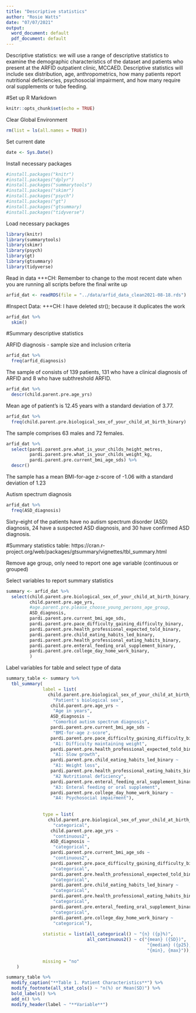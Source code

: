 ---
title: "Descriptive statistics"
author: "Rosie Watts"
date: "07/07/2021"
output:
  word_document: default
  pdf_document: default
---

Descriptive statistics: we will use a range of descriptive statistics to examine the demographic characteristics of the dataset and patients who present at the ARFID outpatient clinic, MCCAED. Descriptive statistics will include sex distribution, age, anthropometrics, how many patients report nutritional deficiencies, psychosocial impairment, and how many require oral supplements or tube feeding. 


#Set up R Markdown

```{r setup, include=FALSE}
knitr::opts_chunk$set(echo = TRUE)
```

Clear Global Environment 
```{r clear global environment}
rm(list = ls(all.names = TRUE)) 
```

Set current date 
```{r current date}
date <- Sys.Date()
```

Install necessary packages
```{r install packages}
#install.packages("knitr")
#install.packages("dplyr")
#install.packages("summarytools")
#install.packages("skimr")
#install.packages("psych")
#install.packages("gt")
#install.packages("gtsummary)
#install.packages("tidyverse")
```

Load necessary packages 
```{r load packages}
library(knitr)
library(summarytools)
library(skimr)
library(psych)
library(gt)
library(gtsummary)
library(tidyverse)
```


Read in data
+++CH: Remember to change to the most recent date when you are running all scripts before the final write up
```{r read in raw_data}
arfid_dat <- readRDS(file = "../data/arfid_data_clean2021-08-18.rds")
```


#Inspect Data: 
+++CH: I have deleted str(); because it duplicates the work
```{r skim}
arfid_dat %>% 
  skim()
```



#Summary descriptive statistics

ARFID diagnosis - sample size and inclusion criteria
```{r ARFID diagnosis}
arfid_dat %>% 
  freq(arfid_diagnosis)
```
The sample of consists of 139 patients, 131 who have a clinical diagnosis of ARFID and 8 who have subthreshold ARFID.


```{r age descriptives}
arfid_dat %>% 
  descr(child.parent.pre.age_yrs)
```
Mean age of patient's is 12.45 years with a standard deviation of 3.77.


```{r sex distribution}
arfid_dat %>% 
  freq(child.parent.pre.biological_sex_of_your_child_at_birth_binary)
```
The sample comprises 63 males and 72 females.


```{r anthropometric descriptives}
arfid_dat %>%
  select(pardi.parent.pre.what_is_your_childs_height_metres, 
         pardi.parent.pre.what_is_your_childs_weight_kg, 
         pardi.parent.pre.current_bmi_age_sds) %>% 
  descr()

```
The sample has a mean BMI-for-age z-score of -1.06 with a standard deviation of 1.23


Autism spectrum diagnosis
```{r ASD diagnosis}
arfid_dat %>% 
  freq(ASD_diagnosis)
```
Sixty-eight of the patients have no autism spectrum disorder (ASD) diagnosis, 24 have a suspected ASD diagnosis, and 30 have confirmed ASD diagnosis.


#Summary statistics table:
https://cran.r-project.org/web/packages/gtsummary/vignettes/tbl_summary.html

Remove age group, only need to report one age variable (continuous or grouped)

Select variables to report summary statistics
```{r vector of variables}
summary <- arfid_dat %>% 
  select(child.parent.pre.biological_sex_of_your_child_at_birth_binary,
         child.parent.pre.age_yrs,
         #age.parent.pre.please_choose_young_persons_age_group,
         ASD_diagnosis,
         pardi.parent.pre.current_bmi_age_sds,
         pardi.parent.pre.pace_difficulty_gaining_difficulty_binary, 
         pardi.parent.pre.health_professional_expected_told_binary,
         pardi.parent.pre.child_eating_habits_led_binary,
         pardi.parent.pre.health_professional_eating_habits_binary,
         pardi.parent.pre.enteral_feeding_oral_supplement_binary,
         pardi.parent.pre.college_day_home_work_binary, 
         )
```

Label variables for table
and select type of data 
```{r tbl_summary}
summary_table <- summary %>% 
  tbl_summary(
              label = list(
                child.parent.pre.biological_sex_of_your_child_at_birth_binary ~ 
                  "Patient's biological sex",
                 child.parent.pre.age_yrs ~ 
                  "Age in years",
                 ASD_diagnosis ~ 
                  "Comorbid autism spectrum diagnosis",
                 pardi.parent.pre.current_bmi_age_sds ~ 
                  "BMI-for-age z-score",
                 pardi.parent.pre.pace_difficulty_gaining_difficulty_binary ~ 
                  "A1: Difficulty maintaining weight", 
                 pardi.parent.pre.health_professional_expected_told_binary ~ 
                  "A1: Slow growth", 
                 pardi.parent.pre.child_eating_habits_led_binary ~ 
                  "A1: Weight loss", 
                 pardi.parent.pre.health_professional_eating_habits_binary ~ 
                  "A2 Nutritional deficiency", 
                 pardi.parent.pre.enteral_feeding_oral_supplement_binary ~ 
                  "A3: Enteral feeding or oral supplement", 
                 pardi.parent.pre.college_day_home_work_binary ~ 
                  "A4: Psychosocial impairment"),
              
              
              type = list(
                child.parent.pre.biological_sex_of_your_child_at_birth_binary ~ 
                  "categorical",
                 child.parent.pre.age_yrs ~ 
                  "continuous2",
                 ASD_diagnosis ~
                  "categorical",
                 pardi.parent.pre.current_bmi_age_sds ~ 
                  "continuous2",
                 pardi.parent.pre.pace_difficulty_gaining_difficulty_binary ~ 
                  "categorical", 
                 pardi.parent.pre.health_professional_expected_told_binary ~ 
                  "categorical", 
                 pardi.parent.pre.child_eating_habits_led_binary ~ 
                  "categorical", 
                 pardi.parent.pre.health_professional_eating_habits_binary ~ 
                  "categorical", 
                 pardi.parent.pre.enteral_feeding_oral_supplement_binary ~ 
                  "categorical", 
                 pardi.parent.pre.college_day_home_work_binary ~ 
                  "categorical"), 
              
              statistic = list(all_categorical() ~ "{n} ({p}%)",
                               all_continuous2() ~ c("{mean} ({SD})",
                                                      "{median} ({p25}, {p75})",
                                                      "{min}, {max}")), 
              
              missing = "no"
    ) 
```


```{r modify labls and run table}
summary_table %>% 
  modify_caption("**Table 1. Patient Characteristics**") %>%  
  modify_footnote(all_stat_cols() ~ "n(%) or Mean(SD)") %>% 
  bold_labels() %>% 
  add_n() %>% 
  modify_header(label ~ "**Variable**") 
```


